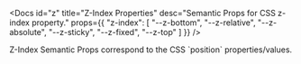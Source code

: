 
<Docs
	id="z"
	title="Z-Index Properties"
	desc="Semantic Props for CSS z-index property."
	props={{
		"z-index": [
			"--z-bottom",
			"--z-relative",
			"--z-absolute",
			"--z-sticky",
			"--z-fixed",
			"--z-top"
		]
}} />


<Info>
Z-Index Semantic Props correspond to the CSS `position` properties/values.
</Info>